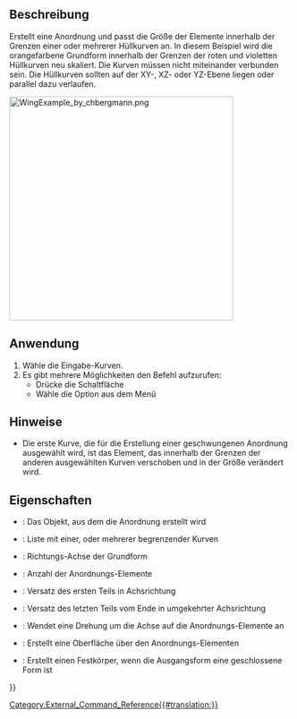 <languages/>

{{Docnav/de
|
|[[CurvedShapes_CurvedSegment/de| GeschwungenesSegment]]
|[[CurvedShapes_Workbench/de|CurvedShapes]]
|IconL=
|IconR=CurvedShapes_CurvedSegment.svg
|IconC=CurvedShapes_workbench_icon.svg
}}

{{GuiCommand/de
|Name=CurvedShapes CurvedArray
|Name/de=CurvedShapes Geschwungene Anordnung
|MenuLocation=Geschwungene Formen → Geschwungene Anordnung
|Workbenches=[[CurvedShapes_Workbench/de|CurvedShapes]]
|Shortcut=
|SeeAlso=
}}

<span id="Description"></span>
==Beschreibung==

Erstellt eine Anordnung und passt die Größe der Elemente innerhalb der Grenzen einer oder mehrerer Hüllkurven an. In diesem Beispiel wird die orangefarbene Grundform innerhalb der Grenzen der roten und violetten Hüllkurven neu skaliert. Die Kurven müssen nicht miteinander verbunden sein. Die Hüllkurven sollten auf der XY-, XZ- oder YZ-Ebene liegen oder parallel dazu verlaufen.

[[Image:WingExample_by_chbergmann.png|400px]]
{{Caption|Beispiel für die Erstellung eines Flügels aus einer neu skalierten Grundform innerhalb der Grenzen einer Reihe von Hüllkurven [https://github.com/chbergmann/CurvedShapesWorkbench/blob/master/Examples/WingExample.png Bild von chbergmanns GitHub]}}

<span id="Usage"></span>
==Anwendung==

# Wähle die Eingabe-Kurven.
# Es gibt mehrere Möglichkeiten den Befehl aufzurufen:
#* Drücke die Schaltfläche {{Button|[[Image:CurvedShapes_workbench_icon.svg|16px]] [[CurvedShapes_CurvedArray/de|Geschwungene Anordnung]]}}
#* Wähle die Option {{MenuCommand|Curved Shapes → [[Image:CurvedShapes_workbench_icon.svg|16px]] Geschwungene Anordnung}} aus dem Menü

<span id="Notes"></span>
==Hinweise==

* Die erste Kurve, die für die Erstellung einer geschwungenen Anordnung ausgewählt wird, ist das Element, das innerhalb der Grenzen der anderen ausgewählten Kurven verschoben und in der Größe verändert wird.

<span id="Properties"></span>
==Eigenschaften==

{{Properties_Title|Basis}}

* {{PropertyData|Basis}}: Das Objekt, aus dem die Anordnung erstellt wird
* {{PropertyData|Hüllkurven}}: Liste mit einer, oder mehrerer begrenzender Kurven
* {{PropertyData|Achse}}: Richtungs-Achse der Grundform
* {{PropertyData|Elemente}}: Anzahl der Anordnungs-Elemente
* {{PropertyData|VersatzStart}}: Versatz des ersten Teils in Achsrichtung
* {{PropertyData|VersatzEnde}}: Versatz des letzten Teils vom Ende in umgekehrter Achsrichtung
* {{PropertyData|Drehung}}: Wendet eine Drehung um die Achse auf die Anordnungs-Elemente an
* {{PropertyData|Oberfläche}}: Erstellt eine Oberfläche über den Anordnungs-Elementen
* {{PropertyData|Festkörper}}: Erstellt einen Festkörper, wenn die Ausgangsform eine geschlossene Form ist


{{Docnav/de
|
|[[CurvedShapes_CurvedSegment/de| GeschwungenesSegment]]
|[[CurvedShapes_Workbench/de|CurvedShapes]]
|IconL=
|IconR=CurvedShapes_CurvedSegment.svg
|IconC=CurvedShapes_workbench_icon.svg
}}

{{Userdocnavi{{#translation:}}}}
[[Category:External_Command_Reference{{#translation:}}]]